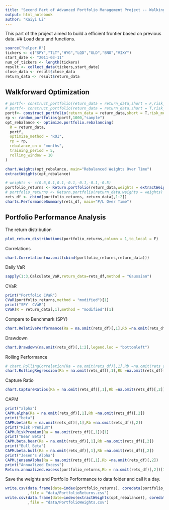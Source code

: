 ```yaml
---
title: "Second Part of Advanced Portfolio Management Project -- Walking Forward Portfolio Building"
output: html_notebook
author: "Kaiyi Li"
---
```


This part of the project aimed to build a efficient frontier based on previous data.
## Load data and functions.
```r
source("helper.R")
tickers <- c("SPY","TLT","HYG","LQD","GLD","BNO","VIXY")
start_date <- "2011-03-11"
num_of_tickers <- length(tickers)
result <- collect_data(tickers,start_date)
close_data <- result$close_data
return_data <- result$return_data
```

## Walkforward Optimization
```r
# portf<- construct_portfolio(return_data = return_data,short = F,risk_measure = "CVaR")
# portf<- construct_portfolio(return_data = return_data,short = T,risk_measure = "StdDev")
portf<- construct_portfolio(return_data = return_data,short = T,risk_measure = "CVaR")
rp <- random_portfolios(portf,1000,"sample")
opt_rebalance <- optimize.portfolio.rebalancing(
  R = return_data,
  portf,
  optimize_method = "ROI",
  rp = rp,
  rebalance_on = "months",
  training_period = 5,
  rolling_window = 10
)

```


```r
chart.Weights(opt_rebalance, main="Rebalanced Weights Over Time")
extractWeights(opt_rebalance)
```

```r
# weights <- c(0.6,0.1,0.1,-0.1,-0.1,-0.1,-0.5)
portfolio_returns <- Return.portfolio(return_data,weights = extractWeights(opt_rebalance))
# portfolio_returns <- Return.portfolio(return_data,weights = weights)
rets_df <- cbind(portfolio_returns, return_data[,1:2])
charts.PerformanceSummary(rets_df, main="P/L Over Time")
```

## Portfolio Performance Analysis
The return distribution
```r
plot_return_distributions(portfolio_returns,column = 1,to_local = F)
```
Correlations
```r
chart.Correlation(na.omit(cbind(portfolio_returns,return_data)))
```

Daily VaR
```r
sapply(1:3,Calculate_VaR,return_data=rets_df,method = "Gaussian")
```
CVaR
```r
print("Portfolio CVaR")
CVaR(portfolio_returns,method = "modified")[1]
print("SPY  CVaR")
CVaR(R = return_data[,1],method = "modified")[1]
```


Compare to Benchmark (SPY)
```r
chart.RelativePerformance(Ra = na.omit(rets_df)[,1],Rb =na.omit(rets_df)[,2] )
```

Drawdown
```r
chart.Drawdown(na.omit(rets_df)[,1:2],legend.loc = "bottomleft")
```

Rolling Performance
```r
# chart.RollingCorrelation(Ra = na.omit(rets_df)[,1],Rb =na.omit(rets_df)[,2])
chart.RollingRegression(Ra = na.omit(rets_df)[,1],Rb =na.omit(rets_df)[,2],attribute = "Beta",width = 230)
```

Capture Ratio
```r
chart.CaptureRatios(Ra = na.omit(rets_df)[,1],Rb =na.omit(rets_df)[,2])
```

CAPM 
```r
print("alpha")
CAPM.alpha(Ra = na.omit(rets_df)[,1],Rb =na.omit(rets_df)[,2])
print("beta")
CAPM.beta(Ra = na.omit(rets_df)[,1],Rb =na.omit(rets_df)[,2])
print("Risk Premium")
CAPM.RiskPremium(Ra = na.omit(rets_df)[,1])[1]
print("Bear Beta")
CAPM.beta.bear(Ra = na.omit(rets_df)[,1],Rb =na.omit(rets_df)[,2])
print("Bull Beta")
CAPM.beta.bull(Ra = na.omit(rets_df)[,1],Rb =na.omit(rets_df)[,2])
print("Jesen's Alpha")
CAPM.jensenAlpha(Ra = na.omit(rets_df)[,1],Rb =na.omit(rets_df)[,2])
print("Annualized Excess")
Return.annualized.excess(portfolio_returns,Rb = na.omit(rets_df)[,2])[1]
```


Save the weights and Portfolio Porformance to data folder and call it a day. 
```r
write.csv(data.frame(date=index(portfolio_returns), coredata(portfolio_returns))
          ,file = "data/PortfolioReturns.csv")
write.csv(data.frame(date=index(extractWeights(opt_rebalance)), coredata(extractWeights(opt_rebalance)))
          ,file = "data/PortfolioWeights.csv")
```







